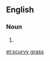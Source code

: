 ==English==

===Noun===
{{en-noun|~|es|head=[[scurvy]] [[grass]]}}

# {{alternative form of|scurvy-grass|lang=en}}

[[et:scurvy grass]]